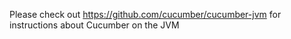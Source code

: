 Please check out [[Cucumber-JVM|https://github.com/cucumber/cucumber-jvm]] for instructions about Cucumber on the JVM